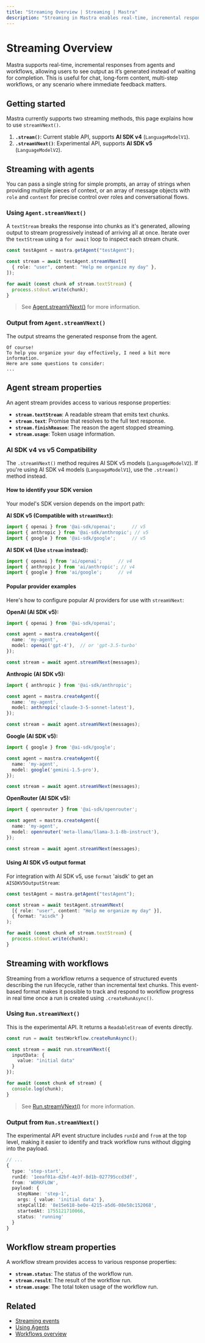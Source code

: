 ```yaml
---
title: "Streaming Overview | Streaming | Mastra"
description: "Streaming in Mastra enables real-time, incremental responses from both agents and workflows, providing immediate feedback as AI-generated content is produced."
---
```



# Streaming Overview

<StreamVNextCallout />

Mastra supports real-time, incremental responses from agents and workflows, allowing users to see output as it’s generated instead of waiting for completion. This is useful for chat, long-form content, multi-step workflows, or any scenario where immediate feedback matters.

## Getting started

Mastra currently supports two streaming methods, this page explains how to use `streamVNext()`.

1. **`.stream()`**: Current stable API, supports **AI SDK v4** (`LanguageModelV1`).
2. **`.streamVNext()`**: Experimental API, supports **AI SDK v5** (`LanguageModelV2`).

## Streaming with agents

You can pass a single string for simple prompts, an array of strings when providing multiple pieces of context, or an array of message objects with `role` and `content` for precise control over roles and conversational flows.

### Using `Agent.streamVNext()`

A `textStream` breaks the response into chunks as it's generated, allowing output to stream progressively instead of arriving all at once.  Iterate over the `textStream` using a `for await` loop to inspect each stream chunk.

```typescript {3,7} showLineNumbers copy
const testAgent = mastra.getAgent("testAgent");

const stream = await testAgent.streamVNext([
  { role: "user", content: "Help me organize my day" },
]);

for await (const chunk of stream.textStream) {
  process.stdout.write(chunk);
}
```

> See [Agent.streamVNext()](../../reference/agents/streamVNext.mdx) for more information.

### Output from `Agent.streamVNext()`

The output streams the generated response from the agent.

```text
Of course!
To help you organize your day effectively, I need a bit more information.
Here are some questions to consider:
...
```

## Agent stream properties

An agent stream provides access to various response properties:

- **`stream.textStream`**: A readable stream that emits text chunks.
- **`stream.text`**: Promise that resolves to the full text response.
- **`stream.finishReason`**: The reason the agent stopped streaming.
- **`stream.usage`**: Token usage information.


### AI SDK v4 vs v5 Compatibility

The `.streamVNext()` method requires AI SDK v5 models (`LanguageModelV2`). If you're using AI SDK v4 models (`LanguageModelV1`), use the `.stream()` method instead.

#### How to identify your SDK version

Your model's SDK version depends on the import path:

**AI SDK v5 (Compatible with `streamVNext`):**
```typescript
import { openai } from '@ai-sdk/openai';      // v5
import { anthropic } from '@ai-sdk/anthropic'; // v5
import { google } from '@ai-sdk/google';      // v5
```

**AI SDK v4 (Use `stream` instead):**
```typescript
import { openai } from 'ai/openai';      // v4
import { anthropic } from 'ai/anthropic'; // v4
import { google } from 'ai/google';      // v4
```

#### Popular provider examples

Here's how to configure popular AI providers for use with `streamVNext`:

**OpenAI (AI SDK v5):**
```typescript
import { openai } from '@ai-sdk/openai';

const agent = mastra.createAgent({
  name: 'my-agent',
  model: openai('gpt-4'),  // or 'gpt-3.5-turbo'
});

const stream = await agent.streamVNext(messages);
```

**Anthropic (AI SDK v5):**
```typescript
import { anthropic } from '@ai-sdk/anthropic';

const agent = mastra.createAgent({
  name: 'my-agent',
  model: anthropic('claude-3-5-sonnet-latest'),
});

const stream = await agent.streamVNext(messages);
```

**Google (AI SDK v5):**
```typescript
import { google } from '@ai-sdk/google';

const agent = mastra.createAgent({
  name: 'my-agent',
  model: google('gemini-1.5-pro'),
});

const stream = await agent.streamVNext(messages);
```

**OpenRouter (AI SDK v5):**
```typescript
import { openrouter } from '@ai-sdk/openrouter';

const agent = mastra.createAgent({
  name: 'my-agent',
  model: openrouter('meta-llama/llama-3.1-8b-instruct'),
});

const stream = await agent.streamVNext(messages);
```

#### Using AI SDK v5 output format

For integration with AI SDK v5, use `format` 'aisdk' to get an `AISDKV5OutputStream`:

```typescript {5} showLineNumbers copy
const testAgent = mastra.getAgent("testAgent");

const stream = await testAgent.streamVNext(
  [{ role: "user", content: "Help me organize my day" }],
  { format: "aisdk" }
);

for await (const chunk of stream.textStream) {
  process.stdout.write(chunk);
}
```

## Streaming with workflows

Streaming from a workflow returns a sequence of structured events describing the run lifecycle, rather than incremental text chunks. This event-based format makes it possible to track and respond to workflow progress in real time once a run is created using `.createRunAsync()`.

### Using `Run.streamVNext()`

This is the experimental API. It returns a `ReadableStream` of events directly.

```typescript {3,9} showLineNumbers copy
const run = await testWorkflow.createRunAsync();

const stream = await run.streamVNext({
  inputData: {
    value: "initial data"
  }
});

for await (const chunk of stream) {
  console.log(chunk);
}
```

> See [Run.streamVNext()](../../reference/workflows/run-methods/streamVNext.mdx) for more information.

### Output from `Run.streamVNext()`

The experimental API event structure includes `runId` and `from` at the top level, making it easier to identify and track workflow runs without digging into the payload.

```typescript
// ...
{
  type: 'step-start',
  runId: '1eeaf01a-d2bf-4e3f-8d1b-027795ccd3df',
  from: 'WORKFLOW',
  payload: {
    stepName: 'step-1',
    args: { value: 'initial data' },
    stepCallId: '8e15e618-be0e-4215-a5d6-08e58c152068',
    startedAt: 1755121710066,
    status: 'running'
  }
}
```

## Workflow stream properties

A workflow stream provides access to various response properties:

- **`stream.status`**: The status of the workflow run.
- **`stream.result`**: The result of the workflow run.
- **`stream.usage`**: The total token usage of the workflow run.

## Related

- [Streaming events](./events.mdx)
- [Using Agents](../agents/overview.mdx)
- [Workflows overview](../workflows/overview.mdx)
